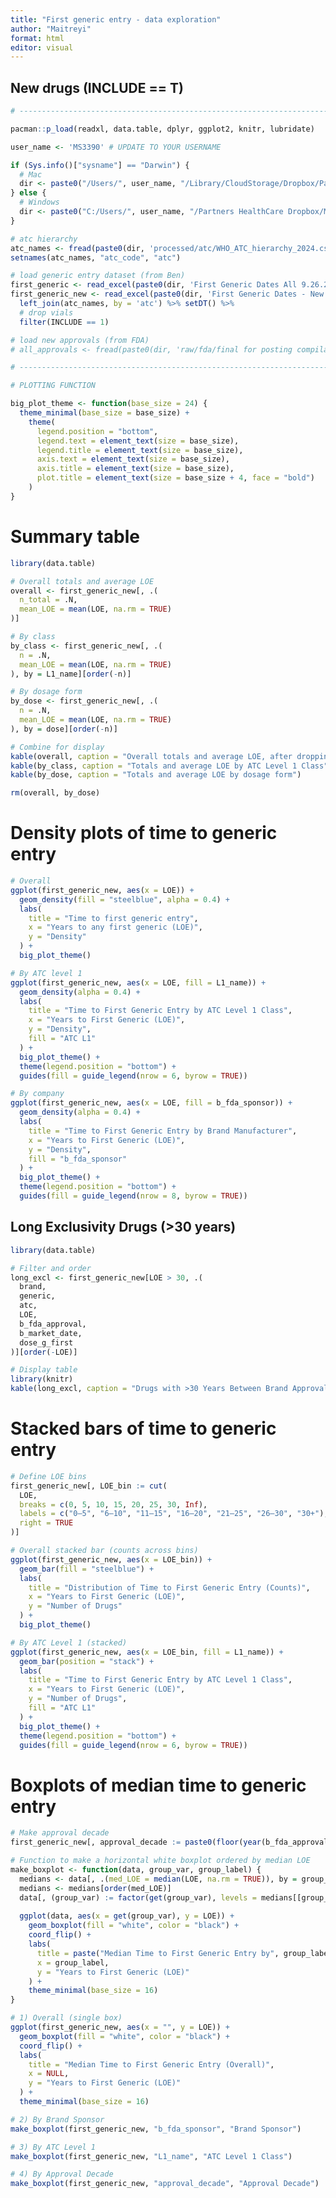 ```yaml
---
title: "First generic entry - data exploration"
author: "Maitreyi"
format: html
editor: visual
---
```


## New drugs (INCLUDE == T)

```r
# ------------------------------------------------------------------------------

pacman::p_load(readxl, data.table, dplyr, ggplot2, knitr, lubridate)

user_name <- 'MS3390' # UPDATE TO YOUR USERNAME

if (Sys.info()["sysname"] == "Darwin") {
  # Mac
  dir <- paste0("/Users/", user_name, "/Library/CloudStorage/Dropbox/Partners HealthCare Dropbox/Maitreyi Sahu/projects/first_generics/data/")
} else {
  # Windows
  dir <- paste0("C:/Users/", user_name, "/Partners HealthCare Dropbox/Maitreyi Sahu/projects/first_generics/data/")
}

# atc hierarchy
atc_names <- fread(paste0(dir, 'processed/atc/WHO_ATC_hierarchy_2024.csv'))
setnames(atc_names, "atc_code", "atc")

# load generic entry dataset (from Ben)
first_generic <- read_excel(paste0(dir, 'First Generic Dates All 9.26.2025.xlsx')) 
first_generic_new <- read_excel(paste0(dir, 'First Generic Dates - New Drugs 2014-2024 9.26.2025_v2.xlsx')) %>% 
  left_join(atc_names, by = 'atc') %>% setDT() %>% 
  # drop vials 
  filter(INCLUDE == 1)

# load new approvals (from FDA)
# all_approvals <- fread(paste0(dir, 'raw/fda/final for posting compilation_of_cder_nme_and_new_biologic_approvals_1985-2024.csv'))

# ------------------------------------------------------------------------------

# PLOTTING FUNCTION

big_plot_theme <- function(base_size = 24) {
  theme_minimal(base_size = base_size) +
    theme(
      legend.position = "bottom",
      legend.text = element_text(size = base_size),
      legend.title = element_text(size = base_size),
      axis.text = element_text(size = base_size),
      axis.title = element_text(size = base_size),
      plot.title = element_text(size = base_size + 4, face = "bold")
    )
}
```

# Summary table

```r
library(data.table)

# Overall totals and average LOE
overall <- first_generic_new[, .(
  n_total = .N,
  mean_LOE = mean(LOE, na.rm = TRUE)
)]

# By class
by_class <- first_generic_new[, .(
  n = .N,
  mean_LOE = mean(LOE, na.rm = TRUE)
), by = L1_name][order(-n)]

# By dosage form
by_dose <- first_generic_new[, .(
  n = .N,
  mean_LOE = mean(LOE, na.rm = TRUE)
), by = dose][order(-n)]

# Combine for display
kable(overall, caption = "Overall totals and average LOE, after dropping vials ('Include == T')")
kable(by_class, caption = "Totals and average LOE by ATC Level 1 Class")
kable(by_dose, caption = "Totals and average LOE by dosage form")

rm(overall, by_dose)
```

# Density plots of time to generic entry

```r
# Overall
ggplot(first_generic_new, aes(x = LOE)) +
  geom_density(fill = "steelblue", alpha = 0.4) +
  labs(
    title = "Time to first generic entry",
    x = "Years to any first generic (LOE)",
    y = "Density"
  ) +
  big_plot_theme()

# By ATC level 1
ggplot(first_generic_new, aes(x = LOE, fill = L1_name)) +
  geom_density(alpha = 0.4) +
  labs(
    title = "Time to First Generic Entry by ATC Level 1 Class",
    x = "Years to First Generic (LOE)",
    y = "Density",
    fill = "ATC L1"
  ) +
  big_plot_theme() +
  theme(legend.position = "bottom") +
  guides(fill = guide_legend(nrow = 6, byrow = TRUE))

# By company
ggplot(first_generic_new, aes(x = LOE, fill = b_fda_sponsor)) +
  geom_density(alpha = 0.4) +
  labs(
    title = "Time to First Generic Entry by Brand Manufacturer",
    x = "Years to First Generic (LOE)",
    y = "Density",
    fill = "b_fda_sponsor"
  ) +
  big_plot_theme() +
  theme(legend.position = "bottom") +
  guides(fill = guide_legend(nrow = 8, byrow = TRUE))
```

## Long Exclusivity Drugs (\>30 years)

```r
library(data.table)

# Filter and order
long_excl <- first_generic_new[LOE > 30, .(
  brand,
  generic,
  atc,
  LOE,
  b_fda_approval,
  b_market_date, 
  dose_g_first
)][order(-LOE)]

# Display table
library(knitr)
kable(long_excl, caption = "Drugs with >30 Years Between Brand Approval and First Generic Entry")
```

# Stacked bars of time to generic entry

```r

# Define LOE bins
first_generic_new[, LOE_bin := cut(
  LOE,
  breaks = c(0, 5, 10, 15, 20, 25, 30, Inf),
  labels = c("0–5", "6–10", "11–15", "16–20", "21–25", "26–30", "30+"),
  right = TRUE
)]

# Overall stacked bar (counts across bins)
ggplot(first_generic_new, aes(x = LOE_bin)) +
  geom_bar(fill = "steelblue") +
  labs(
    title = "Distribution of Time to First Generic Entry (Counts)",
    x = "Years to First Generic (LOE)",
    y = "Number of Drugs"
  ) +
  big_plot_theme()

# By ATC Level 1 (stacked)
ggplot(first_generic_new, aes(x = LOE_bin, fill = L1_name)) +
  geom_bar(position = "stack") +
  labs(
    title = "Time to First Generic Entry by ATC Level 1 Class",
    x = "Years to First Generic (LOE)",
    y = "Number of Drugs",
    fill = "ATC L1"
  ) +
  big_plot_theme() +
  theme(legend.position = "bottom") +
  guides(fill = guide_legend(nrow = 6, byrow = TRUE))

```

# Boxplots of median time to generic entry

```r
# Make approval decade
first_generic_new[, approval_decade := paste0(floor(year(b_fda_approval) / 10) * 10, "s")]

# Function to make a horizontal white boxplot ordered by median LOE
make_boxplot <- function(data, group_var, group_label) {
  medians <- data[, .(med_LOE = median(LOE, na.rm = TRUE)), by = group_var]
  medians <- medians[order(med_LOE)]
  data[, (group_var) := factor(get(group_var), levels = medians[[group_var]])]
  
  ggplot(data, aes(x = get(group_var), y = LOE)) +
    geom_boxplot(fill = "white", color = "black") +
    coord_flip() +
    labs(
      title = paste("Median Time to First Generic Entry by", group_label),
      x = group_label,
      y = "Years to First Generic (LOE)"
    ) +
    theme_minimal(base_size = 16)
}

# 1) Overall (single box)
ggplot(first_generic_new, aes(x = "", y = LOE)) +
  geom_boxplot(fill = "white", color = "black") +
  coord_flip() +
  labs(
    title = "Median Time to First Generic Entry (Overall)",
    x = NULL,
    y = "Years to First Generic (LOE)"
  ) +
  theme_minimal(base_size = 16)

```

```r
# 2) By Brand Sponsor
make_boxplot(first_generic_new, "b_fda_sponsor", "Brand Sponsor")

```

```r

# 3) By ATC Level 1
make_boxplot(first_generic_new, "L1_name", "ATC Level 1 Class")
```

```r
# 4) By Approval Decade
make_boxplot(first_generic_new, "approval_decade", "Approval Decade")
```
